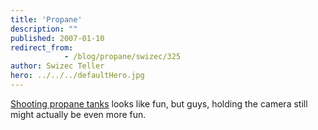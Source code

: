 ```yaml
---
title: 'Propane'
description: ""
published: 2007-01-10
redirect_from: 
            - /blog/propane/swizec/325
author: Swizec Teller
hero: ../../../defaultHero.jpg
---
```

[Shooting propane tanks](http://www.liveleak.com/view?i=08b0f84d82&c=1) looks like fun, but guys, holding the camera still might actually be even more fun.